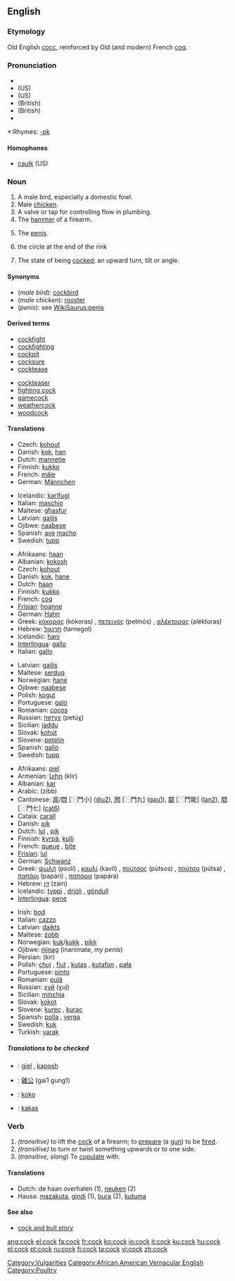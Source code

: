 ==English==

===Etymology===
Old English [[cocc]], reinforced by Old (and modern) French [[coq]].

===Pronunciation===
*{{AHD|kŏk, kôk}}
*(US) {{IPA|/kɒk/, /kɔːk/}}
*(US) {{SAMPA|/kQk/, /kO:k/}}
*(British) {{IPA|/kɒk/}}
*(British) {{SAMPA|/kQk/}}
*{{audio|en-us-cock.ogg|Audio (US)}}

*:Rhymes: [[Rhymes:English:-ɒk|-ɒk]]

====Homophones====
*[[caulk]] (US)

===Noun===
{{en-noun}}

# A male bird, especially a domestic fowl.
# Male [[chicken]].
# A valve or tap for controlling flow in plumbing.
# The [[hammer]] of a firearm.
# {{context|slang|vulgar|lang=en}} The [[penis]].
# {{context|curling|lang=en}} the circle at the end of the rink
# The state of being [[cocked]]; an upward turn, tilt or angle.

====Synonyms====
* (''male bird''): [[cockbird]]
* (''male chicken''): [[rooster]]
* (''penis''): see [[WikiSaurus:penis]]

====Derived terms====
{{top}}
*[[cockfight]]
*[[cockfighting]]
*[[cockpit]]
* [[cocksure]]
*[[cocktease]]
{{mid}}
*[[cockteaser]]
*[[fighting cock]]
*[[gamecock]]
* [[weathercock]]
*[[woodcock]]
{{bottom}}

====Translations====
{{trans-top|any male bird}}
*Czech: [[kohout]] {{m}}
*Danish: [[kok]], [[han]]
*Dutch: [[mannetje]] {{n}}
*Finnish: [[kukko]]
*French: [[mâle]] {{m}}
*German: [[Männchen]] {{n}}
{{trans-mid}}
*Icelandic: [[karlfugl]] {{m}}
*Italian: [[maschio]] {{m}}
*Maltese: [[għasfur]] 
*Latvian: [[gailis]] {{m}}
*Ojibwe: [[naabese]]
*Spanish: [[ave]] [[macho]] {{m}}
*Swedish: [[tupp]]
{{trans-bottom}}

{{trans-top|male chicken}}
*Afrikaans: [[haan]] {{m}}
*Albanian: [[kokosh]] {{m}}
*Czech: [[kohout]] {{m}}
*Danish: [[kok]], [[hane]] {{c}}
*Dutch: [[haan]] {{m}}
*Finnish: [[kukko]]
*French: [[coq]] {{m}}
*[[Frisian]]: [[hoanne]]
*German: [[Hahn]] {{m}}
*Greek: [[κόκορας]] (kókoras) {{m}}, [[πετεινός]] (petinós) {{m}}, [[αλέκτορας]] (aléktoras) {{m}}
*Hebrew: [[תרנגול]] (tarnegol)
*Icelandic: [[hani]] {{m}}
*[[Interlingua]]: [[gallo]]
*Italian: [[gallo]] {{m}}
{{trans-mid}}
*Latvian: [[gailis]] {{m}}
*Maltese: [[serduq]] {{m}}
*Norwegian: [[hane]] {{m}}
*Ojibwe: [[naabese]]
*Polish: [[kogut]] {{m}}
*Portuguese: [[galo]] {{m}}
*Romanian: [[cocoş]] {{m}}
*Russian: [[петух]] (petúχ) {{m}}
*Sicilian: [[jaddu]] {{m}}
*Slovak: [[kohút]] {{m}}
*Slovene: [[petelin]] {{m}}
*Spanish: [[gallo]] {{m}}
*Swedish: [[tupp]]
{{trans-bottom}}

{{trans-top|penis}}
*Afrikaans: [[piel]]
*Armenian: [[կլիր]] (klir)
*Albanian: [[kar]]
*Arabic: {{ARchar|[[زب]]}} (zibb) {{m}}
*Cantonese: [[屌]]/[[𨳒]] [⿵門小] ([[diu2]]), [[𨳊]] [⿵門九] ([[gau1]]), [[𨶙]] [⿵門能] ([[lan2]]), [[𨳍]] [⿵門七] ([[cat6]])
*Catala: [[carall]]
*Danish: [[pik]]
*Dutch: [[lul]] {{m}}, [[pik]] {{m}}
*Finnish: [[kyrpä]], [[kulli]]
*French: [[queue]] {{f}}, [[bite]] {{f}}
*[[Frisian]]: [[lul]]
*German: [[Schwanz]] {{m}}
*Greek: [[ψωλή]] (psolí) {{f}}, [[καυλί]] (kavlí) {{n}}, [[πούτσος]] (pútsos) {{m}}, [[πούτσα]] (pútsa) {{f}}, [[παπάρι]] (papári) {{n}}, [[παπάρα]] (papára) {{f}}
*Hebrew: [[זין]] (zain)
*Icelandic: [[typpi]] {{n}}, [[drjóli]] {{m}}, [[göndull]] {{m}}
*[[Interlingua]]: [[pene]]
{{trans-mid}}
*Irish: [[bod]]
*Italian: [[cazzo]] {{m}}
*Latvian: [[daikts]] {{m}}
*Maltese: [[żobb]] {{m}}
*Norwegian: [[kuk]]/[[kukk]] {{m}}, [[pikk]] {{m}}
*Ojibwe: [[niinag]] (inanimate, ''my penis'')
*Persian: {{FAchar|[[کیر]]}} (kir)
*Polish: [[chuj]] {{m}}, [[fiut]] {{m}}, [[kutas]] {{m}}, [[kutafon]] {{m}}, [[pała]] {{f}}
*Portuguese: [[pinto]] {{m}}
*Romanian: [[pulã]] {{f}}
*Russian: [[хуй#Russian|хуй]] (χuj) {{m}}
*Sicilian: [[minchia]] {{f}}
*Slovak: [[kokot]] {{m}}
*Slovene: [[kurec]] {{m}}, [[kurac]] {{m}}
*Spanish: [[polla]] {{f}}, [[verga]] {{f}}
*Swedish: [[kuk]]
*Turkish: [[yarak]]
{{trans-bottom}}

=====Translations to be checked=====
{{checktrans}}
{{top}}
*{{ttbc|Albanian}}: [[gjel]] {{m}}, [[kaposh]] {{m}}
*{{ttbc|Cantonese}}: [[雞公]] (gai1 gung1)
*{{ttbc|Esperanto}}: [[koko]]
*{{ttbc|Hungarian}}: [[kakas]]
{{bottom}}

===Verb===
{{en-verb}}

# ''(transitive)'' to lift the [[cock]] of a firearm; to [[prepare]] (a [[gun]]) to be [[fire]]d.
# ''(transitive)'' to turn or twist something upwards or to one side.
# (''transitive, slang'') To [[copulate]] with.

====Translations====
*Dutch: de haan overhalen (1), [[neuken]] (2)
*Hausa: [[mazakuta]], [[gindi]] (1), [[bura]] (2), [[kutuma]]

====See also====
* [[cock and bull story]]

[[Category:Vulgarities]]
[[Category:African American Vernacular English]]
[[Category:Poultry]]

[[ang:cock]]
[[el:cock]]
[[fa:cock]]
[[fr:cock]]
[[ko:cock]]
[[io:cock]]
[[it:cock]]
[[ku:cock]]
[[hu:cock]]
[[pl:cock]]
[[pt:cock]]
[[ru:cock]]
[[fi:cock]]
[[ta:cock]]
[[vi:cock]]
[[zh:cock]]